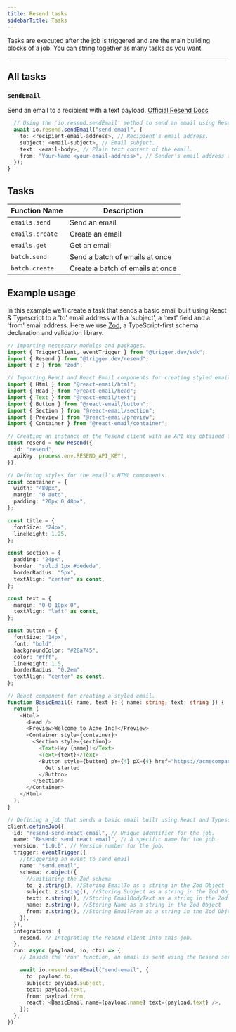 ```yaml
---
title: Resend tasks
sidebarTitle: Tasks
---
```


Tasks are executed after the job is triggered and are the main building blocks of a job. You can string together as many tasks as you want.

---

## All tasks

### `sendEmail`

Send an email to a recipient with a text payload. [Official Resend Docs](https://resend.com/docs/api-reference/emails/send-email)

```ts example.ts
  // Using the 'io.resend.sendEmail' method to send an email using Resend.
  await io.resend.sendEmail("send-email", {
    to: <recipient-email-address>, // Recipient's email address.
    subject: <email-subject>, // Email subject.
    text: <email-body>, // Plain text content of the email.
    from: "Your-Name <your-email-address>", // Sender's email address and name.
  });
}
```

## Tasks

| Function Name   | Description                      |
| --------------- | -------------------------------- |
| `emails.send`   | Send an email                    |
| `emails.create` | Create an email                  |
| `emails.get`    | Get an email                     |
| `batch.send`    | Send a batch of emails at once   |
| `batch.create`  | Create a batch of emails at once |

## Example usage

In this example we'll create a task that sends a basic email built using React & Typescript to a 'to' email address with a 'subject', a 'text' field and a 'from' email address.
Here we use [Zod](/documentation/guides/zod), a TypeScript-first schema declaration and validation library.

```ts example.ts
// Importing necessary modules and packages.
import { TriggerClient, eventTrigger } from "@trigger.dev/sdk";
import { Resend } from "@trigger.dev/resend";
import { z } from "zod";

// Importing React and React Email components for creating styled emails.
import { Html } from "@react-email/html";
import { Head } from "@react-email/head";
import { Text } from "@react-email/text";
import { Button } from "@react-email/button";
import { Section } from "@react-email/section";
import { Preview } from "@react-email/preview";
import { Container } from "@react-email/container";

// Creating an instance of the Resend client with an API key obtained from an environment variable.
const resend = new Resend({
  id: "resend",
  apiKey: process.env.RESEND_API_KEY!,
});

// Defining styles for the email's HTML components.
const container = {
  width: "480px",
  margin: "0 auto",
  padding: "20px 0 48px",
};

const title = {
  fontSize: "24px",
  lineHeight: 1.25,
};

const section = {
  padding: "24px",
  border: "solid 1px #dedede",
  borderRadius: "5px",
  textAlign: "center" as const,
};

const text = {
  margin: "0 0 10px 0",
  textAlign: "left" as const,
};

const button = {
  fontSize: "14px",
  font: "bold",
  backgroundColor: "#28a745",
  color: "#fff",
  lineHeight: 1.5,
  borderRadius: "0.2em",
  textAlign: "center" as const,
};

// React component for creating a styled email.
function BasicEmail({ name, text }: { name: string; text: string }) {
  return (
    <Html>
      <Head />
      <Preview>Welcome to Acme Inc!</Preview>
      <Container style={container}>
        <Section style={section}>
          <Text>Hey {name}!</Text>
          <Text>{text}</Text>
          <Button style={button} pY={4} pX={4} href="https://acmecompany.inc/">
            Get started
          </Button>
        </Section>
      </Container>
    </Html>
  );
}

// Defining a job that sends a basic email built using React and Typescript.
client.defineJob({
  id: "resend-send-react-email", // Unique identifier for the job.
  name: "Resend: send react email", // A specific name for the job.
  version: "1.0.0", // Version number for the job.
  trigger: eventTrigger({
    //triggering an event to send email
    name: "send.email",
    schema: z.object({
      //initiating the Zod schema
      to: z.string(), //Storing EmailTo as a string in the Zod Object
      subject: z.string(), //Storing Subject as a string in the Zod Object
      text: z.string(), //Storing EmailBodyText as a string in the Zod Object
      name: z.string(), //Storing Name as a string in the Zod Object
      from: z.string(), //Storing EmailFrom as a string in the Zod Object
    }),
  }),
  integrations: {
    resend, // Integrating the Resend client into this job.
  },
  run: async (payload, io, ctx) => {
    // Inside the 'run' function, an email is sent using the Resend service.

    await io.resend.sendEmail("send-email", {
      to: payload.to,
      subject: payload.subject,
      text: payload.text,
      from: payload.from,
      react: <BasicEmail name={payload.name} text={payload.text} />,
    });
  },
});
```
